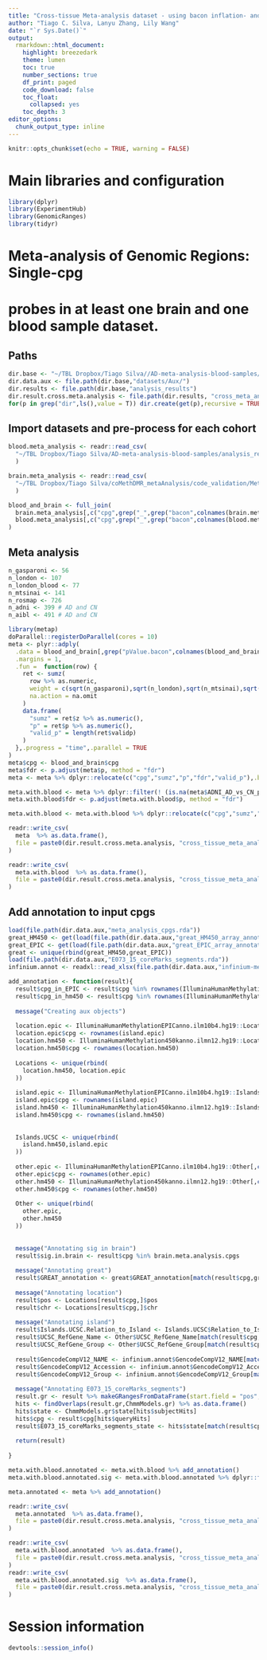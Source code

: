 ```yaml
---
title: "Cross-tissue Meta-analysis dataset - using bacon inflation- and bias-corrected P-values"
author: "Tiago C. Silva, Lanyu Zhang, Lily Wang"
date: "`r Sys.Date()`"
output:
  rmarkdown::html_document:
    highlight: breezedark
    theme: lumen
    toc: true
    number_sections: true
    df_print: paged
    code_download: false
    toc_float:
      collapsed: yes
    toc_depth: 3
editor_options:
  chunk_output_type: inline     
---
```


```r
knitr::opts_chunk$set(echo = TRUE, warning = FALSE)
```


# Main libraries and configuration

```R
library(dplyr)
library(ExperimentHub)
library(GenomicRanges)
library(tidyr)
```

# Meta-analysis of Genomic Regions: Single-cpg

#  probes in at least one brain and one blood sample dataset.

## Paths
```R
dir.base <- "~/TBL Dropbox/Tiago Silva//AD-meta-analysis-blood-samples/"
dir.data.aux <- file.path(dir.base,"datasets/Aux/") 
dir.results <- file.path(dir.base,"analysis_results")
dir.result.cross.meta.analysis <- file.path(dir.results, "cross_meta_analysis/")
for(p in grep("dir",ls(),value = T)) dir.create(get(p),recursive = TRUE,showWarnings = FALSE)
```

## Import datasets and pre-process for each cohort 

```R
blood.meta_analysis <- readr::read_csv(
  "~/TBL Dropbox/Tiago Silva/AD-meta-analysis-blood-samples/analysis_results/meta_analysis/Logistic_regression_model/AD_vs_CN/meta_analysis_glm_fixed_effect_ADNI_and_AIBL_AD_vs_CN_single_cpg_annotated.csv"
  )
```

```R
brain.meta_analysis <- readr::read_csv(
  "~/TBL Dropbox/Tiago Silva/coMethDMR_metaAnalysis/code_validation/Meta_analysis_code/NatComm_revision/DATASETS/meta_analysis_single_cpg_bacon_df.csv"
  )
```

```R
blood_and_brain <- full_join(
  brain.meta_analysis[,c("cpg",grep("_",grep("bacon",colnames(brain.meta_analysis),value = TRUE),value = T))],
  blood.meta_analysis[,c("cpg",grep("_",grep("bacon",colnames(blood.meta_analysis),value = TRUE),value = T))]
)
```

## Meta analysis 
```R
n_gasparoni <- 56
n_london <- 107
n_london_blood <- 77
n_mtsinai <- 141
n_rosmap <- 726
n_adni <- 399 # AD and CN
n_aibl <- 491 # AD and CN

library(metap)
doParallel::registerDoParallel(cores = 10)
meta <- plyr::adply(
  .data = blood_and_brain[,grep("pValue.bacon",colnames(blood_and_brain))], 
  .margins = 1,
  .fun =  function(row) {
    ret <- sumz(
      row %>% as.numeric, 
      weight = c(sqrt(n_gasparoni),sqrt(n_london),sqrt(n_mtsinai),sqrt(n_rosmap),sqrt(n_adni), sqrt(n_aibl)),
      na.action = na.omit
    ) 
    data.frame(
      "sumz" = ret$z %>% as.numeric(), 
      "p" = ret$p %>% as.numeric(), 
      "valid_p" = length(ret$validp)
    )
  },.progress = "time",.parallel = TRUE 
)
meta$cpg <- blood_and_brain$cpg
meta$fdr <- p.adjust(meta$p, method = "fdr")
meta <- meta %>% dplyr::relocate(c("cpg","sumz","p","fdr","valid_p"),.before = 1)

meta.with.blood <- meta %>% dplyr::filter(! (is.na(meta$ADNI_AD_vs_CN_pValue.bacon)  & is.na(meta$AIBL_AD_vs_CN_pValue.bacon)))
meta.with.blood$fdr <- p.adjust(meta.with.blood$p, method = "fdr")

meta.with.blood <- meta.with.blood %>% dplyr::relocate(c("cpg","sumz","p","fdr","valid_p"),.before = 1)
```

```R
readr::write_csv(
  meta  %>% as.data.frame(),
  file = paste0(dir.result.cross.meta.analysis, "cross_tissue_meta_analysis_glm_using_AD_vs_CN_single_cpg_with_NA_in_blood_or_brain.csv")
)

readr::write_csv(
  meta.with.blood  %>% as.data.frame(),
  file = paste0(dir.result.cross.meta.analysis, "cross_tissue_meta_analysis_glm_using_AD_vs_CN_single_cpg.csv")
)
```

## Add annotation to input cpgs
```R
load(file.path(dir.data.aux,"meta_analysis_cpgs.rda"))
great_HM450 <- get(load(file.path(dir.data.aux,"great_HM450_array_annotation.rda")))
great_EPIC <- get(load(file.path(dir.data.aux,"great_EPIC_array_annotation.rda")))
great <- unique(rbind(great_HM450,great_EPIC))
load(file.path(dir.data.aux,"E073_15_coreMarks_segments.rda"))
infinium.annot <- readxl::read_xlsx(file.path(dir.data.aux,"infinium-methylationepic-v-1-0-b5-manifest-file.xlsx"),skip = 7)

add_annotation <- function(result){
  result$cpg_in_EPIC <- result$cpg %in% rownames(IlluminaHumanMethylationEPICanno.ilm10b4.hg19::Locations)
  result$cpg_in_hm450 <- result$cpg %in% rownames(IlluminaHumanMethylation450kanno.ilmn12.hg19::Locations)
  
  message("Creating aux objects")
  
  location.epic <- IlluminaHumanMethylationEPICanno.ilm10b4.hg19::Locations
  location.epic$cpg <- rownames(island.epic)
  location.hm450 <- IlluminaHumanMethylation450kanno.ilmn12.hg19::Locations
  location.hm450$cpg <- rownames(location.hm450)
  
  Locations <- unique(rbind(
    location.hm450, location.epic
  ))
  
  island.epic <- IlluminaHumanMethylationEPICanno.ilm10b4.hg19::Islands.UCSC
  island.epic$cpg <- rownames(island.epic)
  island.hm450 <- IlluminaHumanMethylation450kanno.ilmn12.hg19::Islands.UCSC
  island.hm450$cpg <- rownames(island.hm450)
  
  
  Islands.UCSC <- unique(rbind(
    island.hm450,island.epic
  ))
  
  other.epic <- IlluminaHumanMethylationEPICanno.ilm10b4.hg19::Other[,c("UCSC_RefGene_Name","UCSC_RefGene_Group")]
  other.epic$cpg <- rownames(other.epic)
  other.hm450 <- IlluminaHumanMethylation450kanno.ilmn12.hg19::Other[,c("UCSC_RefGene_Name","UCSC_RefGene_Group")]
  other.hm450$cpg <- rownames(other.hm450)
  
  Other <- unique(rbind(
    other.epic,
    other.hm450
  ))
  
  
  message("Annotating sig in brain")
  result$sig.in.brain <- result$cpg %in% brain.meta.analysis.cpgs
  
  message("Annotating great")
  result$GREAT_annotation <- great$GREAT_annotation[match(result$cpg,great$cpg)]
  
  message("Annotating location")
  result$pos <- Locations[result$cpg,]$pos
  result$chr <- Locations[result$cpg,]$chr
  
  message("Annotating island")
  result$Islands.UCSC.Relation_to_Island <- Islands.UCSC$Relation_to_Island[match(result$cpg,rownames(Islands.UCSC))] 
  result$UCSC_RefGene_Name <- Other$UCSC_RefGene_Name[match(result$cpg,rownames(Other))] 
  result$UCSC_RefGene_Group <- Other$UCSC_RefGene_Group[match(result$cpg,rownames(Other))]
  
  result$GencodeCompV12_NAME <- infinium.annot$GencodeCompV12_NAME[match(result$cpg,infinium.annot$IlmnID)]
  result$GencodeCompV12_Accession <- infinium.annot$GencodeCompV12_Accession[match(result$cpg,infinium.annot$IlmnID)]
  result$GencodeCompV12_Group <- infinium.annot$GencodeCompV12_Group[match(result$cpg,infinium.annot$IlmnID)]
  
  message("Annotating E073_15_coreMarks_segments")
  result.gr <- result %>% makeGRangesFromDataFrame(start.field = "pos",end.field = "pos",seqnames.field = "chr")
  hits <- findOverlaps(result.gr,ChmmModels.gr) %>% as.data.frame()
  hits$state <- ChmmModels.gr$state[hits$subjectHits]
  hits$cpg <- result$cpg[hits$queryHits]
  result$E073_15_coreMarks_segments_state <- hits$state[match(result$cpg,hits$cpg)]
  
  return(result)
  
}
```

```R
meta.with.blood.annotated <- meta.with.blood %>% add_annotation()
meta.with.blood.annotated.sig <- meta.with.blood.annotated %>% dplyr::filter(fdr < 0.05) 

meta.annotated <- meta %>% add_annotation()

readr::write_csv(
  meta.annotated  %>% as.data.frame(),
  file = paste0(dir.result.cross.meta.analysis, "cross_tissue_meta_analysis_glm_using_AD_vs_CN_single_cpg_with_NA_in_blood_or_brain_annotated.csv")
)

readr::write_csv(
  meta.with.blood.annotated  %>% as.data.frame(),
  file = paste0(dir.result.cross.meta.analysis, "cross_tissue_meta_analysis_glm_using_AD_vs_CN_single_cpg_annotated.csv")
)
readr::write_csv(
  meta.with.blood.annotated.sig  %>% as.data.frame(),
  file = paste0(dir.result.cross.meta.analysis, "cross_tissue_meta_analysis_glm_using_AD_vs_CN_single_cpg_annotated_fdr_0_05.csv")
)

```

# Session information
```R
devtools::session_info()
```

